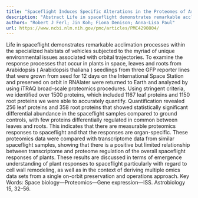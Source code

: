 ```yaml
---
title: "Spaceflight Induces Specific Alterations in the Proteomes of Arabidopsis"
description: "Abstract Life in spaceflight demonstrates remarkable acclimation processes within the specialized habitats of vehicles subjected to the myriad of unique environmental issues associated with orbital tr..."
authors: "Robert J Ferl; Jin Koh; Fiona Denison; Anna-Lisa Paul"
url: https://www.ncbi.nlm.nih.gov/pmc/articles/PMC4290804/
---
```


Life in spaceflight demonstrates remarkable acclimation processes within the specialized habitats of vehicles subjected to the myriad of unique environmental issues associated with orbital trajectories. To examine the response processes that occur in plants in space, leaves and roots from Arabidopsis ( Arabidopsis thaliana ) seedlings from three GFP reporter lines that were grown from seed for 12 days on the International Space Station and preserved on orbit in RNAlater were returned to Earth and analyzed by using iTRAQ broad-scale proteomics procedures. Using stringent criteria, we identified over 1500 proteins, which included 1167 leaf proteins and 1150 root proteins we were able to accurately quantify. Quantification revealed 256 leaf proteins and 358 root proteins that showed statistically significant differential abundance in the spaceflight samples compared to ground controls, with few proteins differentially regulated in common between leaves and roots. This indicates that there are measurable proteomics responses to spaceflight and that the responses are organ-specific. These proteomics data were compared with transcriptome data from similar spaceflight samples, showing that there is a positive but limited relationship between transcriptome and proteome regulation of the overall spaceflight responses of plants. These results are discussed in terms of emergence understanding of plant responses to spaceflight particularly with regard to cell wall remodeling, as well as in the context of deriving multiple omics data sets from a single on-orbit preservation and operations approach. Key Words: Space biology—Proteomics—Gene expression—ISS. Astrobiology 15, 32–56.
